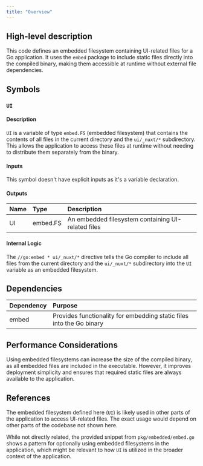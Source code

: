 ```yaml
---
title: "Overview"
---
```


## High-level description
This code defines an embedded filesystem containing UI-related files for a Go application. It uses the `embed` package to include static files directly into the compiled binary, making them accessible at runtime without external file dependencies.

## Symbols

### `UI`
#### Description
`UI` is a variable of type `embed.FS` (embedded filesystem) that contains the contents of all files in the current directory and the `ui/_nuxt/*` subdirectory. This allows the application to access these files at runtime without needing to distribute them separately from the binary.

#### Inputs
This symbol doesn't have explicit inputs as it's a variable declaration.

#### Outputs
| Name | Type | Description |
|:-----|:-----|:------------|
| UI | embed.FS | An embedded filesystem containing UI-related files |

#### Internal Logic
The `//go:embed * ui/_nuxt/*` directive tells the Go compiler to include all files from the current directory and the `ui/_nuxt/*` subdirectory into the `UI` variable as an embedded filesystem.

## Dependencies
| Dependency | Purpose |
|:-----------|:--------|
| embed | Provides functionality for embedding static files into the Go binary |

## Performance Considerations
Using embedded filesystems can increase the size of the compiled binary, as all embedded files are included in the executable. However, it improves deployment simplicity and ensures that required static files are always available to the application.

## References
The embedded filesystem defined here (`UI`) is likely used in other parts of the application to access UI-related files. The exact usage would depend on other parts of the codebase not shown here.

While not directly related, the provided snippet from `pkg/embedded/embed.go` shows a pattern for optionally using embedded filesystems in the application, which might be relevant to how `UI` is utilized in the broader context of the application.
